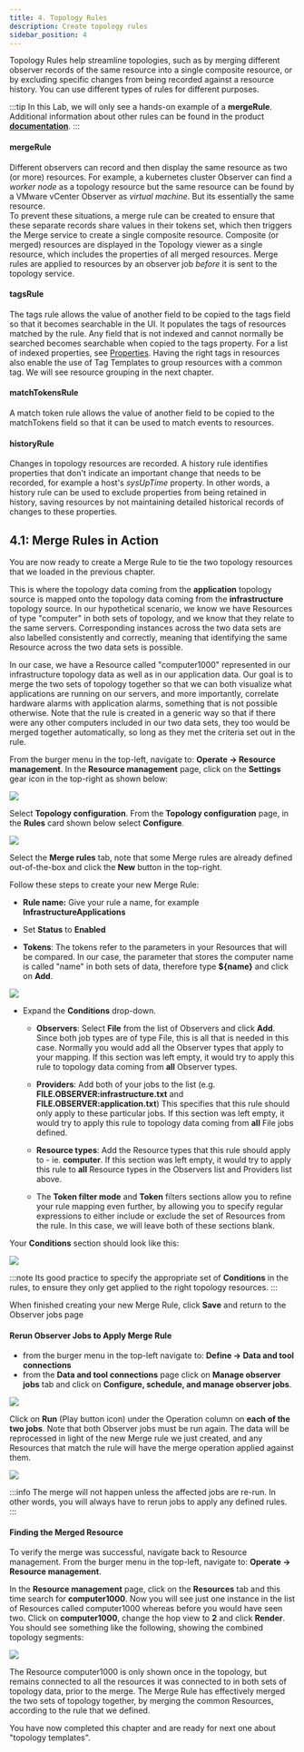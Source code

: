 ```yaml
---
title: 4. Topology Rules
description: Create topology rules
sidebar_position: 4
---
```


Topology Rules help streamline topologies, such as by merging 
different observer records of the same resource into a single composite resource, or by excluding 
specific changes from being recorded against a resource history. You can use different 
types of rules for different purposes.

:::tip
In this Lab, we will only see a hands-on example of a **mergeRule**. Additional information about other rules
can be found in the product [**documentation**](https://www.ibm.com/docs/en/cloud-paks/cloud-pak-watson-aiops/4.1.0?topic=elements-configuring-rules).
:::

#### mergeRule

Different observers can record and then display the same resource as two (or more) resources. For example,
a kubernetes cluster Observer can find a *worker node* as a topology resource but the same resource can be 
found by a VMware vCenter Observer as *virtual machine*. But its essentially the same resource.  
To prevent these situations, a merge rule can be created to ensure that these separate records 
share values in their tokens set, which then triggers the Merge service to create a 
single composite resource. Composite (or merged) resources are displayed in the Topology 
viewer as a single resource, which includes the properties of all merged resources. 
Merge rules are applied to resources by an observer job *before* it is sent to the topology service.


#### tagsRule

The tags rule allows the value of another field to be copied to the tags field so that it becomes 
searchable in the UI. It populates the tags of resources matched by the rule. Any field that is not 
indexed and cannot normally be searched becomes searchable when copied to the tags property. For a list 
of indexed properties, see [Properties](https://www.ibm.com/docs/en/cloud-paks/cloud-pak-watson-aiops/4.1.0?topic=reference-properties).
Having the right tags in resources also enable the use of Tag Templates to group resources with a common
tag. We will see resource grouping in the next chapter. 

#### matchTokensRule

A match token rule allows the value of another field to be copied to the matchTokens field so that 
it can be used to match events to resources. 

#### historyRule

Changes in topology resources are recorded. A history rule identifies properties that don't indicate an important change that needs to be recorded,
for example a host's *sysUpTime* property. In other words, a history rule can be used to exclude properties from being retained 
in history, saving resources by not maintaining detailed historical records of changes to these properties.




## 4.1: Merge Rules in Action

You are now ready to create a Merge Rule to tie the two topology resources that we loaded in the previous 
chapter.

This is where the topology data coming from the **application** topology
source is mapped onto the topology data coming from the **infrastructure**
 topology source. In our hypothetical scenario, we know we have
Resources of type "computer" in both sets of topology, and we know that they
relate to the same servers. Corresponding instances across the two data sets are
also labelled consistently and correctly, meaning that identifying the same
Resource across the two data sets is possible.

In our case, we have a Resource called "computer1000" represented in our
infrastructure topology data as well as in our application data. Our goal is to
merge the two sets of topology together so that we can both visualize what
applications are running on our servers, and more importantly, correlate
hardware alarms with application alarms, something that is not possible
otherwise. Note that the rule is created in a generic way so that if there were
any other computers included in our two data sets, they too would be merged
together automatically, so long as they met the criteria set out in the rule.


From the burger menu in the top-left, navigate to: **Operate → Resource management**.
In the **Resource management** page, click on the **Settings** gear icon in the top-right 
as shown below:

![](images/gear-icon.png)

Select **Topology configuration**. From the **Topology configuration** page, in the **Rules** card shown below select **Configure**.

![](images/rules-card.png)  

Select the **Merge rules** tab, note that some Merge rules are already defined out-of-the-box and click the **New** button in the top-right.

Follow these steps to create your new Merge Rule:

- **Rule name:** Give your rule a name, for example **InfrastructureApplications**

- Set **Status** to **Enabled**

- **Tokens**: The tokens refer to the parameters in your Resources that will be
  compared. In our case, the parameter that stores the computer name is called
  "name" in both sets of data, therefore type **${name}** and click on **Add**. 


![](images/name-added.png) 

- Expand the **Conditions** drop-down.

  - **Observers**: Select **File** from the list of Observers and click **Add**.
   Since both job types are of type File, this is all that is needed in this
  case. Normally you would add all the Observer types that apply to your
  mapping. If this section was left empty, it would try to apply this rule to
  topology data coming from **all** Observer types.

  - **Providers**: Add both of your jobs to the list (e.g. 
  **FILE.OBSERVER:infrastructure.txt** and **FILE.OBSERVER:application.txt**)
  This specifies that this rule should only apply to these particular jobs. If
  this section was left empty, it would try to apply this rule to topology data
  coming from **all** File jobs defined.

  - **Resource types**: Add the Resource types that this rule should apply to -
  ie. **computer**. If this section was left empty, it would try to apply this
  rule to **all** Resource types in the Observers list and Providers list above.

  - The **Token filter mode** and **Token** filters sections allow you to refine
  your rule mapping even further, by allowing you to specify regular expressions
  to either include or exclude the set of Resources from the rule. In this case,
  we will leave both of these sections blank.

Your **Conditions** section should look like this:

![](images/conditions.png)  

:::note
Its good practice to specify the appropriate set of **Conditions** in the rules,
to ensure they only get applied to the right topology resources.
:::


When finished creating your new Merge Rule, click **Save** and return to the
Observer jobs page

#### Rerun Observer Jobs to Apply Merge Rule

* from the burger menu in the top-left navigate to: **Define → Data and tool connections**
* from the **Data and tool connections** page click on **Manage observer jobs** tab and click on **Configure, schedule, and manage observer jobs**.

![](images/obs-link.png)  

Click on **Run** (Play button icon) under the Operation column on **each of the two jobs**. Note that both Observer jobs must be run again. The data will be
reprocessed in light of the new Merge rule we just created, and any Resources that match
the rule will have the merge operation applied against them.

![](images/run-job.png)  

:::info
The merge will not happen unless the affected jobs are re-run. In other words,
you will always have to rerun jobs to apply any defined rules.
:::

#### Finding the Merged Resource

To verify the merge was successful, navigate back to Resource management.
From the burger menu in the top-left, navigate to: **Operate → Resource management**.

In the **Resource management** page, click on the **Resources** tab and this time search for **computer1000**. Now you will see
just one instance in the list of Resources called computer1000 whereas before
you would have seen two. Click on **computer1000**, change the hop view to **2**
and click **Render**. You should see something like the following, showing the
combined topology segments:

![](images/computer.png)

The Resource computer1000 is only shown once in the topology, but remains
connected to all the resources it was connected to in both sets of topology
data, prior to the merge. The Merge Rule has effectively merged the two sets of
topology together, by merging the common Resources, according to the rule that
we defined.

You have now completed this chapter and are ready for next one about "topology templates".

